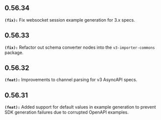 ## 0.56.34
**`(fix):`** Fix websocket session example generation for 3.x specs.


## 0.56.33
**`(fix):`** Refactor out schema converter nodes into the `v3-importer-commons` package.


## 0.56.32
**`(feat):`** Improvements to channel parsing for v3 AsyncAPI specs.


## 0.56.31
**`(feat):`** Added support for default values in example generation to prevent SDK generation failures due to corrupted OpenAPI examples.


